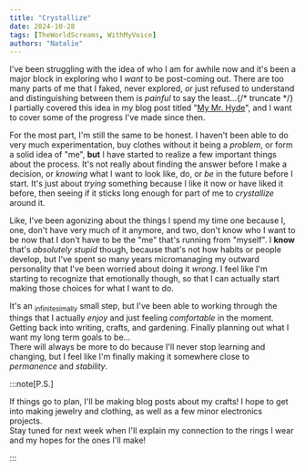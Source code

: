 ```yaml
---
title: "Crystallize"
date: 2024-10-28
tags: [TheWorldScreams, WithMyVoice]
authors: "Natalie"
---
```


I've been struggling with the idea of who I am for awhile now and it's been a major block in exploring who I *want* to be post-coming out. There are too many parts of me that I faked, never explored, or just refused to understand and distinguishing between them is *painful* to say the least...{/* truncate */}  
I partially covered this idea in my blog post titled "[My Mr. Hyde](/Blog/2022/09/30/my-mr.-hyde/)", and I want to cover some of the progress I've made since then. 
  
For the most part, I'm still the same to be honest. I haven't been able to do very much experimentation, buy clothes without it being a *problem*, or form a solid idea of "me", **but** I have started to realize a few important things about the process. It's not really about finding the answer before I make a decision, or *knowing* what I want to look like, do, or *be* in the future before I start. It's just about *trying* something because I like it now or have liked it before, then seeing if it sticks long enough for part of me to *crystallize* around it.  

Like, I've been agonizing about the things I spend my time one because I, one, don't have very much of it anymore, and two, don't know who I want to be now that I don't have to be the "me" that's running from "myself". I **know** that's *absolutely stupid* though, because that's not how habits or people develop, but I've spent so many years micromanaging my outward personality that I've been worried about doing it *wrong*. I feel like I'm starting to recognize that emotionally though, so that I can actually start making those choices for what I want to do.  
  
It's an <sub>infinitesimally</sub> small step, but I've been able to working through the things that I actually *enjoy* and just feeling *comfortable* in the moment. Getting back into writing, crafts, and gardening. Finally planning out what I want my long term goals to be...  
There will always be more to do because I'll never stop learning and changing, but I feel like I'm finally making it somewhere close to *permanence* and *stability*.  
  
:::note[P.S.]  

If things go to plan, I'll be making blog posts about my crafts! I hope to get into making jewelry and clothing, as well as a few minor electronics projects.  
Stay tuned for next week when I'll explain my connection to the rings I wear and my hopes for the ones I'll make! 

:::